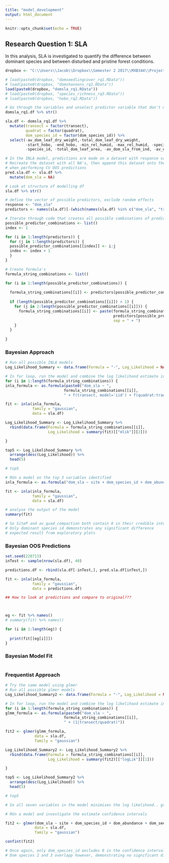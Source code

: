 ```yaml
---
title: "model_development"
output: html_document
---
```


```r
knitr::opts_chunk$set(echo = TRUE)
```


## Research Question 1: SLA
In this analysis, SLA is investigated to quantify the difference between dominant species and between disturbed and pristine forest conditions.

```r
dropbox <- "C:\\Users\\Jacob\\Dropbox\\Semester 2 2017\\MXB344\\Project\\Data\\"

# load(paste0(dropbox, "domseedlingcover_rq1.RData"))
# load(paste0(dropbox, "domshannons_rq1.RData"))
load(paste0(dropbox, "domsla_rq1.RData"))
# load(paste0(dropbox, "species_richness_rq3.RData"))
# load(paste0(dropbox, "hobo_rq2.RData"))
```

```r
# Go through the variables and unselect predictor variable that don't make sense
domsla_rq1.df %>% str()

sla.df <- domsla_rq1.df %>%
  mutate(transect = factor(transect),
         quadrat = factor(quadrat),
         dom_species_id = factor(dom_species_id)) %>%
  select(-av_dom_leaf_dry_weight,-total_dom_leaf_dry_weight,
         -start_hobo, -end_hobo, -min_rel_humid, -max_rel_humid, -species_id, -leaf_area,
         -species_id, -total_dom_leaf_area, -av_dom_sla_from_ind, -av_dom_sla_from_total)

# In the INLA model, predictions are made on a dataset with response variables as NA's
# Recreate the dataset with all NA's, then append this dataset onto the original dataset
# when performing CV OOS predictions
pred.sla.df <- sla.df %>%
  mutate(dom_sla = NA)

# Look at structure of modelling df
sla.df %>% str()
```

```r
# define the vector of possible predictors, exclude random effects
response <- "dom_sla"
predictors <- names(sla.df)[-(which(names(sla.df) %in% c("dom_sla", "transect", "quadrat")))]

# Iterate through code that creates all possible combinations of predictors: 7 predictors means 7^2 combinations
possible_predictor_combinations <- list()
index <- 1

for (i in 1:length(predictors)) {
  for (j in 1:length(predictors)) {
  possible_predictor_combinations[[index]] <- i:j 
  index <- index + 1
  }
}

# Create formula's
formula_string_combinations <- list()

for (i in 1:length(possible_predictor_combinations)) {
  
  formula_string_combinations[[i]] <- predictors[possible_predictor_combinations[[i]][1]]
  
  if (length(possible_predictor_combinations[[i]]) > 1) {
    for (j in 2:length(possible_predictor_combinations[[i]])) {
      formula_string_combinations[[i]] <- paste(formula_string_combinations[[i]], 
                                                predictors[possible_predictor_combinations[[i]][j]],
                                                sep = " + ")
    }
  }
    
}
```

### Bayesian Approach
```r
# Run all possible INLA models
Log_Likelihood_Summary <- data.frame(Formula = "-", Log_Likelihood = NA)

# In for loop, run the model and combine the log likelihood estimate into a data.frame
for (i in 1:length(formula_string_combinations)) {
inla_formula <- as.formula(paste0("dom_sla ~ ",
                          formula_string_combinations[[i]],
                          " + f(transect, model='iid') + f(quadrat:transect, model = 'iid')"))

fit <- inla(inla_formula,
            family = "gaussian",
            data = sla.df)

Log_Likelihood_Summary <- Log_Likelihood_Summary %>%
  rbind(data.frame(Formula = formula_string_combinations[[i]],
                   Log_Likelihood = summary(fit)[["mlik"]][2]))

}
```

```r
top5 <- Log_Likelihood_Summary %>%
  arrange(desc(Log_Likelihood)) %>%
  head(5)

# top5

# RUn a model on the top 3 variables identified
inla_formula <- as.formula("dom_sla ~ site + dom_species_id + dom_abundance + f(transect, model='iid') + f(quadrat:transect, model = 'iid')")

fit <- inla(inla_formula,
            family = "gaussian",
            data = sla.df)

# analyse the output of the model
summary(fit)

# So SiteP and av_quad_compaction both contain 0 in their credible intervals..
# Only dominant species id demonstrates any significant difference
# expected result from exploratory plots
```

### Bayesian OOS Predictions
```r
set.seed(220713)
inTest <- sample(nrow(sla.df), 40)

predictions.df <- rbind(sla.df[-inTest,], pred.sla.df[inTest,])

fit <- inla(inla_formula,
            family = "gaussian",
            data = predictions.df)

## How to look at predictions and compare to original???



eg <- fit %>% names()
# summary(fit) %>% names()

for (i in 1:length(eg)) {
  
  print(fit[[eg[i]]])
}


```

### Bayesian Model Fit
```r



```


### Frequentist Approach

```r
# Try the same model using glmer
# Run all possible glmer models
Log_Likelihood_Summary2 <- data.frame(Formula = "-", Log_Likelihood = NA)

# In for loop, run the model and combine the log likelihood estimate into a data.frame
for (i in 1:length(formula_string_combinations)) {
glmm_formula <- as.formula(paste0("dom_sla ~ ",
                          formula_string_combinations[[i]],
                          " + (1|transect/quadrat)"))

fit2 <- glmer(glmm_formula,
             data = sla.df,
             family = "gaussian")

Log_Likelihood_Summary2 <- Log_Likelihood_Summary2 %>%
  rbind(data.frame(Formula = formula_string_combinations[[i]],
                   Log_Likelihood = summary(fit2)[["logLik"]][1]))

}


```

```r
top5 <- Log_Likelihood_Summary2 %>%
  arrange(desc(Log_Likelihood)) %>%
  head(5)

# top5

# So all seven variables in the model minimises the log likelihood.. great..

# RUn a model and investigate the estimate confidence intervals

fit2 <- glmer(dom_sla ~ site + dom_species_id + dom_abundance + dom_seedling_cover + av_quad_compaction + av_trans_elevation + av_trans_decomposition + min_temp + max_temp + (1|transect/quadrat),
             data = sla.df,
             family = "gaussian")

confint(fit2)

# Once again, only dom_species_id excludes 0 in the confidence interval
# Dom species 2 and 3 overlapp however, demonstrating no significant difference between each other
```

